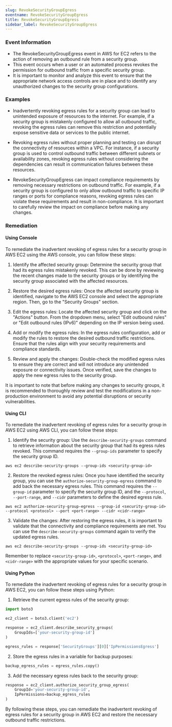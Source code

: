 ```yaml
--- 
slug: RevokeSecurityGroupEgress
eventname: RevokeSecurityGroupEgress
title: RevokeSecurityGroupEgress
sidebar_label: RevokeSecurityGroupEgress
---
```

                       
### Event Information

- The RevokeSecurityGroupEgress event in AWS for EC2 refers to the action of removing an outbound rule from a security group.
- This event occurs when a user or an automated process revokes the permission for outbound traffic from a specific security group.
- It is important to monitor and analyze this event to ensure that the appropriate network access controls are in place and to identify any unauthorized changes to the security group configurations.


### Examples

- Inadvertently revoking egress rules for a security group can lead to unintended exposure of resources to the internet. For example, if a security group is mistakenly configured to allow all outbound traffic, revoking the egress rules can remove this restriction and potentially expose sensitive data or services to the public internet.

- Revoking egress rules without proper planning and testing can disrupt the connectivity of resources within a VPC. For instance, if a security group is used to control outbound traffic between different subnets or availability zones, revoking egress rules without considering the dependencies can result in communication failures between these resources.

- RevokeSecurityGroupEgress can impact compliance requirements by removing necessary restrictions on outbound traffic. For example, if a security group is configured to only allow outbound traffic to specific IP ranges or ports for compliance reasons, revoking egress rules can violate these requirements and result in non-compliance. It is important to carefully review the impact on compliance before making any changes.

### Remediation

#### Using Console

To remediate the inadvertent revoking of egress rules for a security group in AWS EC2 using the AWS console, you can follow these steps:

1. Identify the affected security group: Determine the security group that had its egress rules mistakenly revoked. This can be done by reviewing the recent changes made to the security groups or by identifying the security group associated with the affected resources.

2. Restore the desired egress rules: Once the affected security group is identified, navigate to the AWS EC2 console and select the appropriate region. Then, go to the "Security Groups" section.

3. Edit the egress rules: Locate the affected security group and click on the "Actions" button. From the dropdown menu, select "Edit outbound rules" or "Edit outbound rules (IPv6)" depending on the IP version being used.

4. Add or modify the egress rules: In the egress rules configuration, add or modify the rules to restore the desired outbound traffic restrictions. Ensure that the rules align with your security requirements and compliance standards.

5. Review and apply the changes: Double-check the modified egress rules to ensure they are correct and will not introduce any unintended exposure or connectivity issues. Once verified, save the changes to apply the new egress rules to the security group.

It is important to note that before making any changes to security groups, it is recommended to thoroughly review and test the modifications in a non-production environment to avoid any potential disruptions or security vulnerabilities.

#### Using CLI

To remediate the inadvertent revoking of egress rules for a security group in AWS EC2 using AWS CLI, you can follow these steps:

1. Identify the security group: Use the `describe-security-groups` command to retrieve information about the security group that had its egress rules revoked. This command requires the `--group-ids` parameter to specify the security group ID.

```
aws ec2 describe-security-groups --group-ids <security-group-id>
```

2. Restore the revoked egress rules: Once you have identified the security group, you can use the `authorize-security-group-egress` command to add back the necessary egress rules. This command requires the `--group-id` parameter to specify the security group ID, and the `--protocol`, `--port-range`, and `--cidr` parameters to define the desired egress rule.

```
aws ec2 authorize-security-group-egress --group-id <security-group-id> --protocol <protocol> --port <port-range> --cidr <cidr-range>
```

3. Validate the changes: After restoring the egress rules, it is important to validate that the connectivity and compliance requirements are met. You can use the `describe-security-groups` command again to verify the updated egress rules.

```
aws ec2 describe-security-groups --group-ids <security-group-id>
```

Remember to replace `<security-group-id>`, `<protocol>`, `<port-range>`, and `<cidr-range>` with the appropriate values for your specific scenario.

#### Using Python

To remediate the inadvertent revoking of egress rules for a security group in AWS EC2, you can follow these steps using Python:

1. Retrieve the current egress rules of the security group:
```python
import boto3

ec2_client = boto3.client('ec2')

response = ec2_client.describe_security_groups(
    GroupIds=['your-security-group-id']
)

egress_rules = response['SecurityGroups'][0]['IpPermissionsEgress']
```

2. Store the egress rules in a variable for backup purposes:
```python
backup_egress_rules = egress_rules.copy()
```

3. Add the necessary egress rules back to the security group:
```python
response = ec2_client.authorize_security_group_egress(
    GroupId='your-security-group-id',
    IpPermissions=backup_egress_rules
)
```

By following these steps, you can remediate the inadvertent revoking of egress rules for a security group in AWS EC2 and restore the necessary outbound traffic restrictions.


 